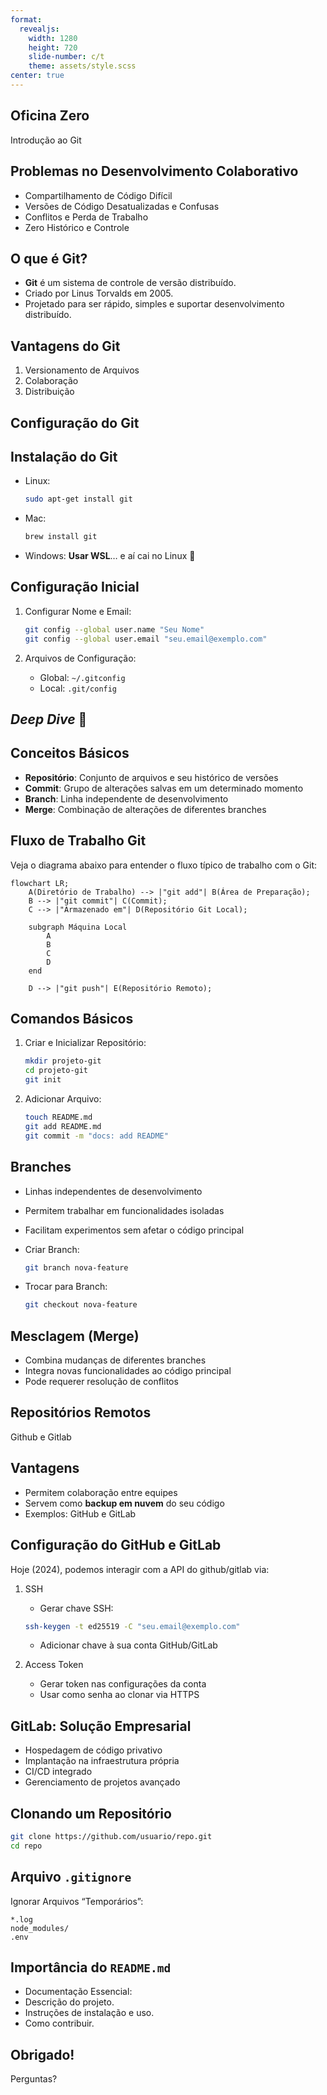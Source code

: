 ```yaml
---
format: 
  revealjs:
    width: 1280
    height: 720
    slide-number: c/t
    theme: assets/style.scss
center: true
---
```


## Oficina Zero {.title-slide}

Introdução ao Git

## Problemas no Desenvolvimento Colaborativo

- Compartilhamento de Código Difícil
- Versões de Código Desatualizadas e Confusas
- Conflitos e Perda de Trabalho
- Zero Histórico e Controle

## O que é Git?

- **Git** é um sistema de controle de versão distribuído.
- Criado por Linus Torvalds em 2005.
- Projetado para ser rápido, simples e suportar desenvolvimento distribuído.

## Vantagens do Git

1. Versionamento de Arquivos
2. Colaboração
3. Distribuição

## Configuração do Git {.chapter-slide}

## Instalação do Git

- Linux: 

    ```bash
    sudo apt-get install git
    ```
- Mac:

    ```bash
    brew install git
    ```
- Windows: **Usar WSL**... e aí cai no Linux 💪

## Configuração Inicial

1. Configurar Nome e Email:

    ```bash
    git config --global user.name "Seu Nome"
    git config --global user.email "seu.email@exemplo.com"
    ```
2. Arquivos de Configuração:
    - Global: `~/.gitconfig`
    - Local: `.git/config`

## *Deep Dive* 🌊 {.chapter-slide}

## Conceitos Básicos

- **Repositório**: Conjunto de arquivos e seu histórico de versões
- **Commit**: Grupo de alterações salvas em um determinado momento
- **Branch**: Linha independente de desenvolvimento
- **Merge**: Combinação de alterações de diferentes branches

## Fluxo de Trabalho Git

Veja o diagrama abaixo para entender o fluxo típico de trabalho com o Git:

```mermaid
flowchart LR;
    A(Diretório de Trabalho) --> |"git add"| B(Área de Preparação);
    B --> |"git commit"| C(Commit);
    C --> |"Armazenado em"| D(Repositório Git Local);

    subgraph Máquina Local
        A
        B
        C
        D
    end

    D --> |"git push"| E(Repositório Remoto);
```

## Comandos Básicos

1. Criar e Inicializar Repositório:

    ```bash
    mkdir projeto-git
    cd projeto-git
    git init
    ```

2. Adicionar Arquivo:

    ```bash
    touch README.md
    git add README.md
    git commit -m "docs: add README"
    ```

## Branches

- Linhas independentes de desenvolvimento
- Permitem trabalhar em funcionalidades isoladas
- Facilitam experimentos sem afetar o código principal
- Criar Branch:

    ```bash
    git branch nova-feature
    ```
- Trocar para Branch:

    ```bash
    git checkout nova-feature
    ```

## Mesclagem (Merge)

- Combina mudanças de diferentes branches
- Integra novas funcionalidades ao código principal
- Pode requerer resolução de conflitos

## Repositórios Remotos {.chapter-slide}

Github e Gitlab

## Vantagens

- Permitem colaboração entre equipes
- Servem como **backup em nuvem** do seu código
- Exemplos: GitHub e GitLab

## Configuração do GitHub e GitLab

Hoje (2024), podemos interagir com a API do github/gitlab via:

1. SSH

    - Gerar chave SSH:
    
    ```bash
    ssh-keygen -t ed25519 -C "seu.email@exemplo.com"
    ```

    - Adicionar chave à sua conta GitHub/GitLab

2. Access Token

    - Gerar token nas configurações da conta
    - Usar como senha ao clonar via HTTPS

## GitLab: Solução Empresarial

- Hospedagem de código privativo
- Implantação na infraestrutura própria
- CI/CD integrado
- Gerenciamento de projetos avançado

## Clonando um Repositório

```bash
git clone https://github.com/usuario/repo.git
cd repo
```

## Arquivo `.gitignore`

Ignorar Arquivos "Temporários":

```plaintext
*.log
node_modules/
.env
```

## Importância do `README.md`

- Documentação Essencial:
- Descrição do projeto.
- Instruções de instalação e uso.
- Como contribuir.

## Obrigado! {.thanks-slide}

Perguntas?